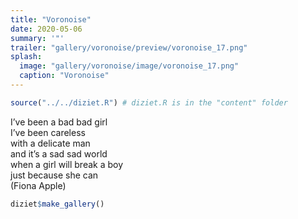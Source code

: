 ```yaml
---
title: "Voronoise"
date: 2020-05-06
summary: '"'
trailer: "gallery/voronoise/preview/voronoise_17.png"
splash:
  image: "gallery/voronoise/image/voronoise_17.png"
  caption: "Voronoise"
---
```


```r
source("../../diziet.R") # diziet.R is in the "content" folder
```

I’ve been a bad bad girl<br>I’ve been careless<br>with a delicate man<br>and it’s a sad sad world<br>when a girl will break a boy<br>just because she can<br>(Fiona Apple)

```r
diziet$make_gallery()
```

